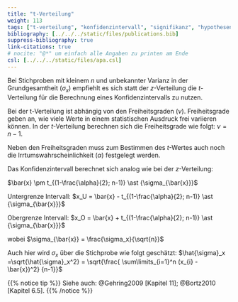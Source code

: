 ```yaml
---
title: "t-Verteilung"
weight: 113
tags: ["t-verteilung", "konfidenzintervall", "signifikanz", "hypothesentest"]
bibliography: [../../../static/files/publications.bib]
suppress-bibliography: true
link-citations: true
# nocite: "@*" um einfach alle Angaben zu printen am Ende
csl: [../../../static/files/apa.csl]
---
```


Bei Stichproben mit kleinem $n$ und unbekannter Varianz in der Grundgesamtheit ($\sigma_x$) empfiehlt es sich statt der $z$-Verteilung die $t$-Verteilung für die Berechnung eines Konfidenzintervalls zu nutzen. 

Bei der t-Verteilung ist abhängig von den Freiheitsgraden ($\nu$). Freiheitsgrade geben an, wie viele Werte in einem statistischen Ausdruck frei variieren können. In der $t$-Verteilung berechnen sich die Freiheitsgrade wie folgt: $\nu = n-1$.

Neben den Freiheitsgraden muss zum Bestimmen des $t$-Wertes auch noch die Irrtumswahrscheinlichkeit ($\alpha$) festgelegt werden. 

Das Konfidenzintervall berechnet sich analog wie bei der $z$-Verteilung:

$\bar{x} \pm t_{(1-\frac{\alpha}{2}; n-1)} \ast {\sigma_{\bar{x}}}$

Untergrenze Intervall:
$x_U = \bar{x} - t_{(1-\frac{\alpha}{2}; n-1)} \ast {\sigma_{\bar{x}}}$

Obergrenze Intervall:
$x_O = \bar{x} + t_{(1-\frac{\alpha}{2}; n-1)} \ast {\sigma_{\bar{x}}}$

wobei $\sigma_{\bar{x}} = \frac{\sigma_x}{\sqrt{n}}$

Auch hier wird $\sigma_x$ über die Stichprobe wie folgt geschätzt: $\hat{\sigma}_x =\sqrt{\hat{\sigma}_x^2} = \sqrt{\frac{ \sum\limits_{i=1}^n (x_{i} - \bar{x})^2} {n-1}}$

{{% notice tip %}}
Siehe auch: @Gehring2009 [Kapitel 11]; @Bortz2010 [Kapitel 6.5].
{{% /notice %}}